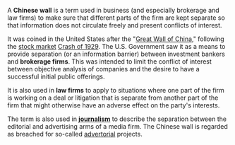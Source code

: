 A '''Chinese wall''' is a term used in business (and especially brokerage and law firms) to make sure that different parts of the firm are kept separate so that information does not circulate freely and present conflicts of interest.  

It was coined in the United States after the "[[Great Wall of China]]," following the [[stock market]] [[Crash of 1929]].  The U.S. Government saw it as a means to provide separation (or an information barrier) between investment bankers and '''brokerage firms'''. This was intended to limit the conflict of interest between objective analysis of companies and the desire to have a successful initial public offerings.

It is also used in '''law firms''' to apply to situations where one part of the firm is working on a deal or litigation that is separate from another part of the firm that might otherwise have an adverse effect on the party's interests.

The term is also used in '''[[journalism]]''' to describe the separation between the editorial and advertising arms of a media firm. The Chinese wall is regarded as breached for so-called [[advertorial]] projects.
